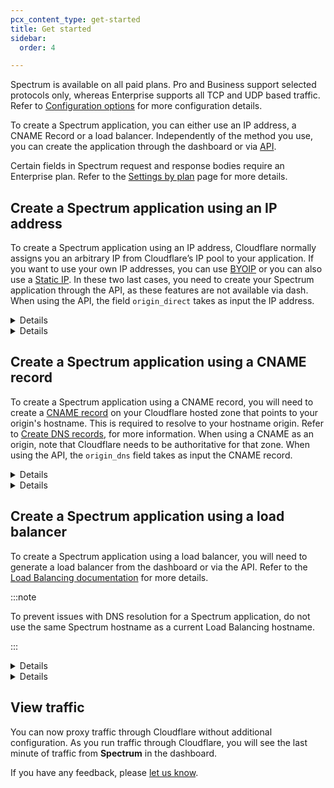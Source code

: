 ```yaml
---
pcx_content_type: get-started
title: Get started
sidebar:
  order: 4

---
```



Spectrum is available on all paid plans. Pro and Business support selected protocols only, whereas Enterprise supports all TCP and UDP based traffic. Refer to [Configuration options](/spectrum/reference/configuration-options/) for more configuration details.

To create a Spectrum application, you can either use an IP address, a CNAME Record or a load balancer. Independently of the method you use, you can create the application through the dashboard or via [API](/api/operations/spectrum-applications-list-spectrum-applications).

Certain fields in Spectrum request and response bodies require an Enterprise plan. Refer to the [Settings by plan](/spectrum/reference/settings-by-plan/) page for more details.

## Create a Spectrum application using an IP address

To create a Spectrum application using an IP address, Cloudflare normally assigns you an arbitrary IP from Cloudflare’s IP pool to your application. If you want to use your own IP addresses, you can use [BYOIP](/spectrum/about/byoip/) or you can also use a [Static IP](/spectrum/about/static-ip/). In these two last cases, you need to create your Spectrum application through the API, as these features are not available via dash. When using the API, the field `origin_direct` takes as input the IP address.


<Details header="Add your application via Dashboard">

1. Log in to the [Cloudflare dashboard](https://dash.cloudflare.com/login).
2. Select **Spectrum**.
3. Select **Create an Application**. If this is your first time using Spectrum, the **Create an Application** modal appears.
4. Select your **Application Type**.
5. Under **Domain**, enter the domain that will use Spectrum.
6. Under **Edge Port**, enter the port Cloudflare should use for your application.
7. Under **Origin**, enter your application's origin IP and port.
8. If your application requires the client IP and supports [Proxy Protocol](https://www.haproxy.com/blog/haproxy/proxy-protocol/), enable **Proxy Protocols**. Proxy Protocol is a method for a proxy like Cloudflare to send the client IP to the origin application.
9. Select **Add**.


</Details>


<Details header="Add your application via API">

Below is a curl example and the associated data being posted to the API.

**API example:**

```bash
curl "https://api.cloudflare.com/client/v4/zones/{zone_id}/spectrum/apps" \
--header "Authorization: Bearer <API_TOKEN>" \
--header "Content-Type: application/json" \
--data '{"protocol":"tcp/22","dns":{"type":"CNAME","name":"ssh.example.com"},"origin_direct":["tcp://192.0.2.1:22"],"proxy_protocol":"off","ip_firewall":true,"tls":"full","edge_ips":{"type":"dynamic","connectivity":"all"},"traffic_type":"direct","argo_smart_routing":true}'
```

**Example data:**

```json
{
  "success": true,
  "errors": [],
  "messages": [],
  "result": {
    "id": "ea95132c15732412d22c1476fa83f27a",
    "protocol": "tcp/22",
    "dns": {
      "type": "CNAME",
      "name": "ssh.example.com"
    },
    "origin_direct": [
      "tcp://192.0.2.1:22"
    ],
    "proxy_protocol": "off",
    "ip_firewall": true,
    "tls": "full",
    "edge_ips": {
      "type": "dynamic",
      "connectivity": "all"
    },
    "traffic_type": "direct",
    "argo_smart_routing": true,
    "created_on": "2014-01-02T02:20:00Z",
    "modified_on": "2014-01-02T02:20:00Z"
  }
}
```


</Details>

## Create a Spectrum application using a CNAME record

To create a Spectrum application using a CNAME record, you will need to create a [CNAME record](https://www.cloudflare.com/learning/dns/dns-records/dns-cname-record/) on your Cloudflare hosted zone that points to your origin's hostname. This is required to resolve to your hostname origin. Refer to [Create DNS records](/dns/manage-dns-records/how-to/create-dns-records/#create-dns-records), for more information. When using a CNAME as an origin, note that Cloudflare needs to be authoritative for that zone. When using the API, the `origin_dns` field takes as input the CNAME record.


<Details header="Add your application via Dashboard">

1. Log in to the [Cloudflare dashboard](https://dash.cloudflare.com/login).
2. Select **Spectrum**.
3. Select **Create an Application**. If this is your first time using Spectrum, the **Create an Application** modal appears.
4. Select your **Application Type**.
5. Under **Domain**, enter the domain that will use Spectrum.
6. Under **Edge Port**, enter the port Cloudflare should use for your application.
7. Under **Origin**, enter your `CNAME` record name.
8. Select **Add**.


</Details>


<Details header="Add your application via API">

Below is a curl example and the associated data being posted to the API.

**API example:**

```bash
curl 'https://api.cloudflare.com/client/v4/zones/{zone_id}/spectrum/apps' \
--header "Authorization: Bearer <API_TOKEN>" \
--header "Content-Type: application/json" \
--data '{"dns":{"type":"CNAME","name":"spectrum-cname.example.com"},"ip_firewall":false,"protocol":"tcp/22","proxy_protocol":"off","tls":"off","origin_dns": {"name": "cname-to-origin.example.com", "ttl": 1200}, "origin_port": 22}'
```

**Example data:**

```json
{
  "dns": {
    "type": "CNAME",
    "name": "spectrum-cname.example.com"
  },
  "ip_firewall": false,
  "protocol": "tcp/22",
  "proxy_protocol": "off",
  "tls": "off",
  "origin_dns": {
    "name": "cname-to-origin.example.com",
    "ttl": 1200
  },
  "origin_port": 22
}
```


</Details>

## Create a Spectrum application using a load balancer

To create a Spectrum application using a load balancer, you will need to generate a load balancer from the dashboard or via the API. Refer to the [Load Balancing documentation](/load-balancing/additional-options/spectrum/#1-configure-your-load-balancer) for more details.

:::note


To prevent issues with DNS resolution for a Spectrum application, do not use the same Spectrum hostname as a current Load Balancing hostname.


:::


<Details header="Add your application via Dashboard">

<Render file="spectrum-with-load-balancer-dash" />


</Details>


<Details header="Add your application via API">

<Render file="spectrum-with-load-balancer-api" />


</Details>

## View traffic

You can now proxy traffic through Cloudflare without additional configuration. As you run traffic through Cloudflare, you will see the last minute of traffic from **Spectrum** in the dashboard.

If you have any feedback, please [let us know](https://community.cloudflare.com/c/website-application-performance/spectrum/48).
